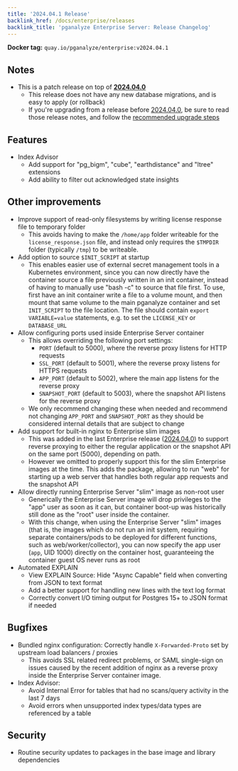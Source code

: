 ```yaml
---
title: '2024.04.1 Release'
backlink_href: /docs/enterprise/releases
backlink_title: 'pganalyze Enterprise Server: Release Changelog'
---
```


**Docker tag:** `quay.io/pganalyze/enterprise:v2024.04.1`

## Notes

- This is a patch release on top of **[2024.04.0](2024-04-0)**
  - This release does not have any new database migrations, and is easy to apply (or rollback)
  - If you're upgrading from a release before [2024.04.0](2024-04-0), be sure to read those release notes, and follow the [recommended upgrade steps](/docs/enterprise/upgrade)

## Features

* Index Advisor
  - Add support for "pg_bigm", "cube", "earthdistance" and "ltree" extensions <!-- 3953 and 3957 -->
  - Add ability to filter out acknowledged state insights <!-- 3943 -->

## Other improvements

* Improve support of read-only filesystems by writing license response file to temporary folder <!-- 3935 -->
  - This avoids having to make the `/home/app` folder writeable for the `license_response.json` file, and
    instead only requires the `$TMPDIR` folder (typically `/tmp`) to be writeable.
* Add option to source `$INIT_SCRIPT` at startup <!-- 3974 -->
  - This enables easier use of external secret management tools in a Kubernetes environment,
    since you can now directly have the container source a file previously written in an init
    container, instead of having to manually use "bash -c" to source that file first. To use,
    first have an init container write a file to a volume mount, and then mount that same volume
    to the main pganalyze container and set `INIT_SCRIPT` to the file location. The file should
    contain `export VARIABLE=value` statements, e.g. to set the `LICENSE_KEY` or `DATABASE_URL`
* Allow configuring ports used inside Enterprise Server container <!-- 3969 -->
  - This allows overriding the following port settings:
    - `PORT` (default to 5000), where the reverse proxy listens for HTTP requests
    - `SSL_PORT` (default to 5001), where the reverse proxy listens for HTTPS requests
    - `APP_PORT` (default to 5002), where the main app listens for the reverse proxy
    - `SNAPSHOT_PORT` (default to 5003), where the snapshot API listens for the reverse proxy
  - We only recommend changing these when needed and recommend not changing `APP_PORT` and `SNAPSHOT_PORT`
    as they should be considered internal details that are subject to change
* Add support for built-in nginx to Enterprise slim images <!-- 3966 -->
  - This was added in the last Enterprise release ([2024.04.0](2024-04-0)) to support reverse proxying to either the
    regular application or the snapshot API on the same port (5000), depending on path.
  - However we omitted to properly support this for the slim Enterprise images at the time. This adds
    the package, allowing to run "web" for starting up a web server that handles both regular app
    requests and the snapshot API
* Allow directly running Enterprise Server "slim" image as non-root user <!-- 3936 -->
  - Generically the Enterprise Server image will drop privileges to the "app" user as soon as it can, but
    container boot-up was historically still done as the "root" user inside the container.
  - With this change, when using the Enterprise Server "slim" images (that is, the images which do not run an init system,
    requiring separate containers/pods to be deployed for different functions, such as web/worker/collector),
    you can now specify the app user (`app`, UID 1000) directly on the container host, guaranteeing the
    container guest OS never runs as root
* Automated EXPLAIN
  - View EXPLAIN Source: Hide "Async Capable" field when converting from JSON to text format <!-- 3946 -->
  - Add a better support for handling new lines with the text log format <!-- 3937 -->
  - Correctly convert I/O timing output for Postgres 15+ to JSON format if needed <!-- 3948 -->


## Bugfixes

* Bundled nginx configuration: Correctly handle `X-Forwarded-Proto` set by upstream load balancers / proxies <!-- 3934 -->
  - This avoids SSL related redirect problems, or SAML single-sign on issues caused by the recent addition
    of nginx as a reverse proxy inside the Enterprise Server container image.
* Index Advisor:
  - Avoid Internal Error for tables that had no scans/query activity in the last 7 days <!-- 3956 -->
  - Avoid errors when unsupported index types/data types are referenced by a table <!-- 3954 -->

## Security

- Routine security updates to packages in the base image and library dependencies
